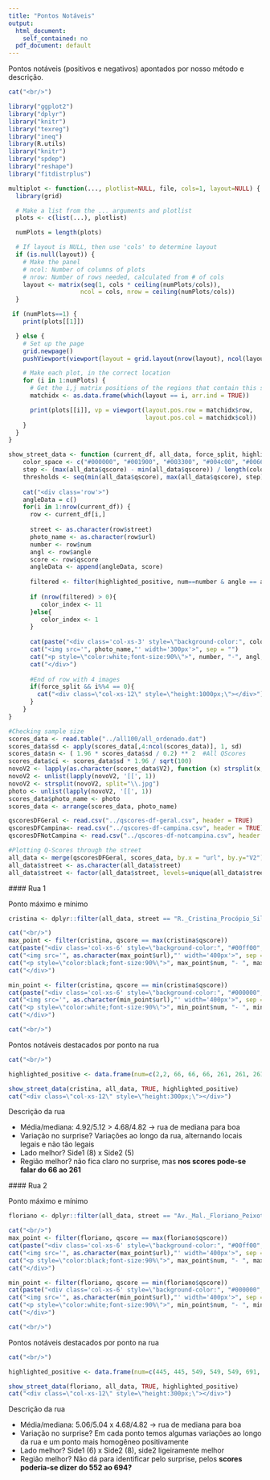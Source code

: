 ```yaml
---
title: "Pontos Notáveis"
output:
  html_document:
    self_contained: no
  pdf_document: default
---
```


<style>
    body .main-container {
         max-width: 100%;
        margin-left: 20px;
        margin-right: auto;
    }
</style>

Pontos notáveis (positivos e negativos) apontados por nosso método e descrição.   

```r
cat("<br/>")

library("ggplot2")
library("dplyr")
library("knitr")
library("texreg")
library("ineq")
library(R.utils)
library("knitr")
library("spdep")
library("reshape")
library("fitdistrplus")

multiplot <- function(..., plotlist=NULL, file, cols=1, layout=NULL) {
  library(grid)

  # Make a list from the ... arguments and plotlist
  plots <- c(list(...), plotlist)

  numPlots = length(plots)

  # If layout is NULL, then use 'cols' to determine layout
  if (is.null(layout)) {
    # Make the panel
    # ncol: Number of columns of plots
    # nrow: Number of rows needed, calculated from # of cols
    layout <- matrix(seq(1, cols * ceiling(numPlots/cols)),
                    ncol = cols, nrow = ceiling(numPlots/cols))
  }

 if (numPlots==1) {
    print(plots[[1]])

  } else {
    # Set up the page
    grid.newpage()
    pushViewport(viewport(layout = grid.layout(nrow(layout), ncol(layout))))

    # Make each plot, in the correct location
    for (i in 1:numPlots) {
      # Get the i,j matrix positions of the regions that contain this subplot
      matchidx <- as.data.frame(which(layout == i, arr.ind = TRUE))

      print(plots[[i]], vp = viewport(layout.pos.row = matchidx$row,
                                      layout.pos.col = matchidx$col))
    }
  }
}

show_street_data <- function (current_df, all_data, force_split, highlighted_positive){
    color_space <- c("#000000", "#001900", "#003300", "#004c00", "#006600", "#007f00", "#009900", "#00b200", "#00cc00", "#00e500", "#00ff00")
    step <- (max(all_data$qscore) - min(all_data$qscore)) / length(color_space)
    thresholds <- seq(min(all_data$qscore), max(all_data$qscore), step)
    
    cat("<div class='row'>")
    angleData = c()
    for(i in 1:nrow(current_df)) {
      row <- current_df[i,]
      
      street <- as.character(row$street)
      photo_name <- as.character(row$url)
      number <- row$num
      angl <- row$angle
      score <- row$qscore
      angleData <- append(angleData, score)
      
      filtered <- filter(highlighted_positive, num==number & angle == angl)
      
      if (nrow(filtered) > 0){
         color_index <- 11
      }else{
         color_index <- 1
      }
      
      cat(paste("<div class='col-xs-3' style=\"background-color:", color_space[color_index],"\">", sep=""))
      cat("<img src='", photo_name,"' width='300px'>", sep = "")
      cat("<p style=\"color:white;font-size:90%\">", number, "-", angl, "-> ", score,  "</p>", sep="")
      cat("</div>")
      
      #End of row with 4 images
      if(force_split && i%%4 == 0){
        cat("<div class=\"col-xs-12\" style=\"height:1000px;\"></div>")
      }
    }
}
```

```r
#Checking sample size
scores_data <- read.table("../all100/all_ordenado.dat")
scores_data$sd <- apply(scores_data[,4:ncol(scores_data)], 1, sd)
scores_data$n <- ( 1.96 * scores_data$sd / 0.2) ** 2  #All QScores
scores_data$ci <- scores_data$sd * 1.96 / sqrt(100)
novoV2 <- lapply(as.character(scores_data$V2), function (x) strsplit(x, split="/", fixed=TRUE)[[1]][7])
novoV2 <- unlist(lapply(novoV2, '[[', 1))
novoV2 <- strsplit(novoV2, split="\\.jpg")
photo <- unlist(lapply(novoV2, '[[', 1))
scores_data$photo_name <- photo
scores_data <- arrange(scores_data, photo_name)

qscoresDFGeral <- read.csv("../qscores-df-geral.csv", header = TRUE)
qscoresDFCampina<- read.csv("../qscores-df-campina.csv", header = TRUE)
qscoresDFNotCampina <- read.csv("../qscores-df-notcampina.csv", header = TRUE)

#Plotting Q-Scores through the street
all_data <- merge(qscoresDFGeral, scores_data, by.x = "url", by.y="V2")#qscoresDFGeral
all_data$street <- as.character(all_data$street)
all_data$street <- factor(all_data$street, levels=unique(all_data$street))

```


#\#\#\# Rua 1

Ponto máximo e mínimo

```r
cristina <- dplyr::filter(all_data, street == "R._Cristina_Procópio_Silva") %>% dplyr::group_by(num) %>% dplyr::arrange(street, num, angle) %>% dplyr::select(url, photo_name, street, num, angle, qscore, V3, ci)

cat("<br/>")
max_point <- filter(cristina, qscore == max(cristina$qscore))
cat(paste("<div class='col-xs-6' style=\"background-color:", "#00ff00","\">", sep=""))
cat("<img src='", as.character(max_point$url),"' width='400px'>", sep = "")
cat("<p style=\"color:black;font-size:90%\">", max_point$num, "- ", max_point$angle, "-", max_point$qscore,  "</p>", sep="")
cat("</div>")

min_point <- filter(cristina, qscore == min(cristina$qscore))
cat(paste("<div class='col-xs-6' style=\"background-color:", "#000000","\">", sep=""))
cat("<img src='", as.character(min_point$url),"' width='400px'>", sep = "")
cat("<p style=\"color:white;font-size:90%\">", min_point$num, "- ", min_point$angle, "-", min_point$qscore,  "</p>", sep="")
cat("</div>")

cat("<br/>")
```

Pontos notáveis destacados por ponto na rua

```r
cat("<br/>")

highlighted_positive <- data.frame(num=c(2,2, 66, 66, 66, 261, 261, 261, 305, 305, 436, 436, 436), angle=c(135, 225, 45, 315, 225, 22, 315, 225, 45, 293, 22, 135, 315))

show_street_data(cristina, all_data, TRUE, highlighted_positive)
cat("<div class=\"col-xs-12\" style=\"height:300px;\"></div>")
```

Descrição da rua

* Média/mediana: 4.92/5.12 > 4.68/4.82 -> rua de mediana para boa
* Variação no surprise? Variações ao longo da rua, alternando locais legais e não tão legais
* Lado melhor? Side1 (8) x Side2 (5)
* Região melhor? não fica claro no surprise, mas **nos scores pode-se falar do 66 ao 261**
   
   
#\#\#\# Rua 2

Ponto máximo e mínimo

```r
floriano <- dplyr::filter(all_data, street == "Av._Mal._Floriano_Peixoto") %>% dplyr::group_by(num) %>% dplyr::arrange(street, num, angle) %>% dplyr::select(url, photo_name, street, num, angle, qscore, V3, ci)

cat("<br/>")
max_point <- filter(floriano, qscore == max(floriano$qscore))
cat(paste("<div class='col-xs-6' style=\"background-color:", "#00ff00","\">", sep=""))
cat("<img src='", as.character(max_point$url),"' width='400px'>", sep = "")
cat("<p style=\"color:black;font-size:90%\">", max_point$num, "- ", max_point$angle, "-", max_point$qscore,  "</p>", sep="")
cat("</div>")

min_point <- filter(floriano, qscore == min(floriano$qscore))
cat(paste("<div class='col-xs-6' style=\"background-color:", "#000000","\">", sep=""))
cat("<img src='", as.character(min_point$url),"' width='400px'>", sep = "")
cat("<p style=\"color:white;font-size:90%\">", min_point$num, "- ", min_point$angle, "-", min_point$qscore,  "</p>", sep="")
cat("</div>")

cat("<br/>")
```

Pontos notáveis destacados por ponto na rua

```r
cat("<br/>")

highlighted_positive <- data.frame(num=c(445, 445, 549, 549, 549, 691, 691, 691, 691, 813, 813, 913, 913), angle=c(22, 112, 22, 112, 203, 22, 293, 112, 203, 112, 293, 112, 203))

show_street_data(floriano, all_data, TRUE, highlighted_positive)
cat("<div class=\"col-xs-12\" style=\"height:300px;\"></div>")
```

Descrição da rua

   * Média/mediana: 5.06/5.04 x 4.68/4.82 -> rua de mediana para boa
   * Variação no surprise? Em cada ponto temos algumas variações ao longo da rua e um ponto mais homogêneo positivamente
   * Lado melhor? Side1 (6) x Side2 (8), side2 ligeiramente melhor
   * Região melhor? Não dá para identificar pelo surprise, pelos **scores poderia-se dizer do 552 ao 694?**
